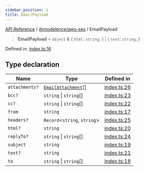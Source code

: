 ```yaml
---
sidebar_position: 1
title: EmailPayload
---
```


[API Reference](/api-reference/@modelence/aws-ses/type-aliases/../../../index) / [@modelence/aws-ses](/api-reference/@modelence/aws-ses/type-aliases/../index) / EmailPayload

> **EmailPayload** = `object` & \{ `html`: `string`; \} \| \{ `text`: `string`; \}

Defined in: [index.ts:16](https://github.com/modelence/modelence/blob/8aea121c28d43085703bc23e3f214d1fe2d4512f/packages/aws-ses/src/index.ts#L16)

## Type declaration

| Name | Type | Defined in |
| ------ | ------ | ------ |
| `attachments?` | [`EmailAttachment`](/api-reference/@modelence/aws-ses/type-aliases/EmailAttachment)[] | [index.ts:26](https://github.com/modelence/modelence/blob/8aea121c28d43085703bc23e3f214d1fe2d4512f/packages/aws-ses/src/index.ts#L26) |
| `bcc?` | `string` \| `string`[] | [index.ts:23](https://github.com/modelence/modelence/blob/8aea121c28d43085703bc23e3f214d1fe2d4512f/packages/aws-ses/src/index.ts#L23) |
| `cc?` | `string` \| `string`[] | [index.ts:22](https://github.com/modelence/modelence/blob/8aea121c28d43085703bc23e3f214d1fe2d4512f/packages/aws-ses/src/index.ts#L22) |
| `from` | `string` | [index.ts:17](https://github.com/modelence/modelence/blob/8aea121c28d43085703bc23e3f214d1fe2d4512f/packages/aws-ses/src/index.ts#L17) |
| `headers?` | `Record`\<`string`, `string`\> | [index.ts:25](https://github.com/modelence/modelence/blob/8aea121c28d43085703bc23e3f214d1fe2d4512f/packages/aws-ses/src/index.ts#L25) |
| `html?` | `string` | [index.ts:20](https://github.com/modelence/modelence/blob/8aea121c28d43085703bc23e3f214d1fe2d4512f/packages/aws-ses/src/index.ts#L20) |
| `replyTo?` | `string` \| `string`[] | [index.ts:24](https://github.com/modelence/modelence/blob/8aea121c28d43085703bc23e3f214d1fe2d4512f/packages/aws-ses/src/index.ts#L24) |
| `subject` | `string` | [index.ts:19](https://github.com/modelence/modelence/blob/8aea121c28d43085703bc23e3f214d1fe2d4512f/packages/aws-ses/src/index.ts#L19) |
| `text?` | `string` | [index.ts:21](https://github.com/modelence/modelence/blob/8aea121c28d43085703bc23e3f214d1fe2d4512f/packages/aws-ses/src/index.ts#L21) |
| `to` | `string` \| `string`[] | [index.ts:18](https://github.com/modelence/modelence/blob/8aea121c28d43085703bc23e3f214d1fe2d4512f/packages/aws-ses/src/index.ts#L18) |
